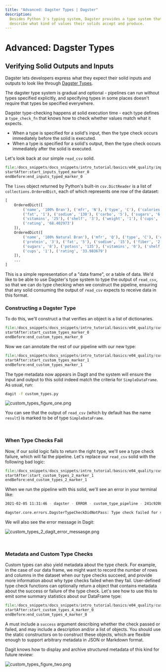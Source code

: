 ```yaml
---
title: "Advanced: Dagster Types | Dagster"
description:
  Besides Python 3's typing system, Dagster provides a type system that helps users
  describe what kind of values their solids accept and produce.
---
```


# Advanced: Dagster Types

<CodeReferenceLink filePath="examples/docs_snippets/docs_snippets/intro_tutorial/basics/e04_quality/" />

## Verifying Solid Outputs and Inputs

Dagster lets developers express what they expect their solid inputs and outputs to look like through
[Dagster Types](/overview/types).

The dagster type system is gradual and optional - pipelines can run without types specified explicitly, and specifying types in some places doesn't require that types be specified everywhere.

Dagster type-checking happens at solid execution time - each type defines a `type_check_fn` that knows how to check whether values match what it expects.

- When a type is specified for a solid's input, then the type check occurs immediately before the solid is executed.
- When a type is specified for a solid's output, then the type check occurs immediately after the solid is executed.

Let's look back at our simple `read_csv` solid.

```python literalinclude showLines startLine=8 caption=inputs_typed.py
file:/docs_snippets/docs_snippets/intro_tutorial/basics/e04_quality/inputs_typed.py
startAfter:start_inputs_typed_marker_0
endBefore:end_inputs_typed_marker_0
```

The `lines` object returned by Python's built-in `csv.DictReader` is a list of
`collections.OrderedDict`, each of which represents one row of the dataset:

```python
[
    OrderedDict([
        ('name', '100% Bran'), ('mfr', 'N'), ('type', 'C'), ('calories', '70'), ('protein', '4'),
        ('fat', '1'), ('sodium', '130'), ('carbo', '5'), ('sugars', '6'), ('potass', '280'),
        ('vitamins', '25'), ('shelf', '3'), ('weight', '1'), ('cups', '0.33'),
        ('rating', '68.402973')
    ]),
    OrderedDict([
        ('name', '100% Natural Bran'), ('mfr', 'Q'), ('type', 'C'), ('calories', '120'),
        ('protein', '3'), ('fat', '5'), ('sodium', '15'), ('fiber', '2'), ('carbo', '8'),
        ('sugars', '8'), ('potass', '135'), ('vitamins', '0'), ('shelf', '3'), ('weight', '1'),
        ('cups', '1'), ('rating', '33.983679')
    ]),
    ...
]
```

This is a simple representation of a "data frame", or a table of data. We'd like to be able to use
Dagster's type system to type the output of `read_csv`, so that we can do type checking when we
construct the pipeline, ensuring that any solid consuming the output of `read_csv` expects to
receive data in this format.

### Constructing a Dagster Type

To do this, we'll construct a <PyObject module="dagster" object="DagsterType" displayText="DagsterType"
/> that verifies an object is a list of dictionaries.

```python literalinclude  showLines startLine=7 caption=custom_types.py
file:/docs_snippets/docs_snippets/intro_tutorial/basics/e04_quality/custom_types.py
startAfter:start_custom_types_marker_0
endBefore:end_custom_types_marker_0
```

Now we can annotate the rest of our pipeline with our new type:

```python literalinclude showLines startLine=16 emphasize-lines=1,11 caption=custom_types.py
file:/docs_snippets/docs_snippets/intro_tutorial/basics/e04_quality/custom_types.py
startAfter:start_custom_types_marker_1
endBefore:end_custom_types_marker_1
```

The type metadata now appears in Dagit and the system will ensure the input and output to this solid
indeed match the criteria for `SimpleDataFrame`. As usual, run:

```bash
dagit -f custom_types.py
```

![custom_types_figure_one.png](/images/tutorial/custom_types_figure_one.png)

You can see that the output of `read_csv` (which by default has the name `result`) is marked to be
of type `SimpleDataFrame`.

<br />

### When Type Checks Fail

Now, if our solid logic fails to return the right type, we'll see a type check failure, which will
fai the pipeline. Let's replace our `read_csv` solid with the following bad logic:

```python literalinclude showLines startLine=34 caption=custom_types_2.py
file:/docs_snippets/docs_snippets/intro_tutorial/basics/e04_quality/custom_types_2.py
startAfter:start_custom_types_2_marker_1
endBefore:end_custom_types_2_marker_1
```

When we run the pipeline with this solid, we'll see an error in your terminal like:

```bash
2021-02-05 11:31:46 - dagster - ERROR - custom_type_pipeline - 241c9208-6367-474f-8625-5b64fbf74568 - 25500 - bad_read_csv - STEP_FAILURE - Execution of step "bad_read_csv" failed.

dagster.core.errors.DagsterTypeCheckDidNotPass: Type check failed for step output "result" - expected type "SimpleDataFrame".
```

We will also see the error message in Dagit:

![custom_types\_2\_dagit_error_messasge.png](/images/tutorial/custom_types\_2\_dagit_error_message.png)

<br />

### Metadata and Custom Type Checks

Custom types can also yield metadata about the type check. For example, in the case of our data
frame, we might want to record the number of rows and columns in the dataset when our type checks
succeed, and provide more information about why type checks failed when they fail. User-defined type
check functions can optionally return a <PyObject module="dagster" object="TypeCheck" /> object that
contains metadata about the success or failure of the type check. Let's see how to use this to emit
some summary statistics about our DataFrame type:

```python literalinclude showLines startLine=19 emphasize-lines=3-9,33-53 caption=custom_types_4.py
file:/docs_snippets/docs_snippets/intro_tutorial/basics/e04_quality/custom_types_4.py
startAfter:start_custom_types_4_marker_0
endBefore:end_custom_types_4_marker_0
```

A <PyObject module="dagster" object="TypeCheck" displayText="TypeCheck" /> must include a `success`
argument describing whether the check passed or failed, and may include a description and/or a list
of <PyObject module="dagster" object="EventMetadataEntry" /> objects. You should use the static
constructors on <PyObject module="dagster" object="EventMetadataEntry" /> to construct these
objects, which are flexible enough to support arbitrary metadata in JSON or Markdown format.

Dagit knows how to display and archive structured metadata of this kind for future review:

![custom_types_figure_two.png](/images/tutorial/custom_types_figure_two.png)

<br />

